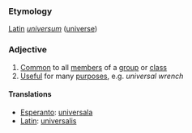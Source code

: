 ===Etymology===
[[Latin]] ''[[universum]]'' ([[universe]])

===Adjective===

#[[Common]] to all [[member]]s of a [[group]] or [[class]]
#[[Useful]] for many [[purpose]]s, e.g. ''universal wrench''

====Translations====

*[[Esperanto]]: [[universala]]
*[[Latin]]: [[universalis]]
